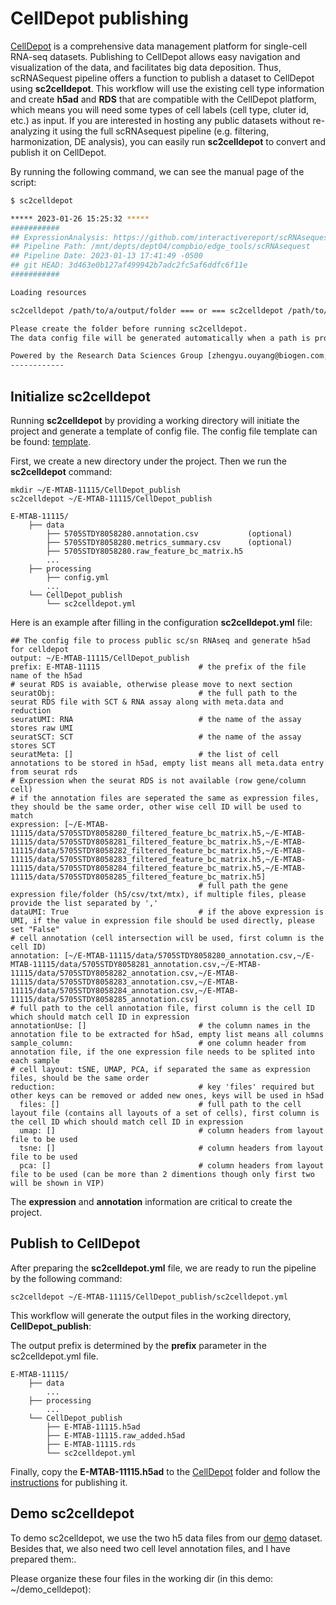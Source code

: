 # CellDepot publishing

[CellDepot](https://www.sciencedirect.com/science/article/pii/S0022283621006665){target="_blank"} is a comprehensive data management platform for single-cell RNA-seq datasets. Publishing to CellDepot allows easy navigation and visualization of the data, and facilitates big data deposition. Thus, scRNASequest pipeline offers a function to publish a dataset to CellDepot using **sc2celldepot**. This workflow will use the existing cell type information and create **h5ad** and **RDS** that are compatible with the CellDepot platform, which means you will need some types of cell labels (cell type, cluter id, etc.) as input. If you are interested in hosting any public datasets without re-analyzing it using the full scRNAsequest pipeline (e.g. filtering, harmonization, DE analysis), you can easily run **sc2celldepot** to convert and publish it on CellDepot.

By running the following command, we can see the manual page of the script:

```bash
$ sc2celldepot

***** 2023-01-26 15:25:32 *****
###########
## ExpressionAnalysis: https://github.com/interactivereport/scRNAsequest.git
## Pipeline Path: /mnt/depts/dept04/compbio/edge_tools/scRNAsequest
## Pipeline Date: 2023-01-13 17:41:49 -0500
## git HEAD: 3d463e0b127af499942b7adc2fc5af6ddfc6f11e
###########

Loading resources

sc2celldepot /path/to/a/output/folder === or === sc2celldepot /path/to/a/config/file

Please create the folder before running sc2celldepot.
The data config file will be generated automatically when a path is provided

Powered by the Research Data Sciences Group [zhengyu.ouyang@biogen.com;yuhenry.sun@biogen.com]
------------
```

## Initialize sc2celldepot

Running **sc2celldepot** by providing a working directory will initiate the project and generate a template of config file. The config file template can be found: [template](https://github.com/interactivereport/scRNAsequest/blob/main/src/external2h5ad.yml){target="_blank"}.

First, we create a new directory under the project. Then we run the **sc2celldepot** command:

```
mkdir ~/E-MTAB-11115/CellDepot_publish
sc2celldepot ~/E-MTAB-11115/CellDepot_publish

E-MTAB-11115/
    ├── data
        ├── 5705STDY8058280.annotation.csv           (optional)
        ├── 5705STDY8058280.metrics_summary.csv      (optional)
        ├── 5705STDY8058280.raw_feature_bc_matrix.h5
        ...
    ├── processing
        ├── config.yml
        ...
    └── CellDepot_publish
        └── sc2celldepot.yml
```

Here is an example after filling in the configuration **sc2celldepot.yml** file:

```
## The config file to process public sc/sn RNAseq and generate h5ad for celldepot
output: ~/E-MTAB-11115/CellDepot_publish
prefix: E-MTAB-11115                      # the prefix of the file name of the h5ad
# seurat RDS is avaiable, otherwise please move to next section
seuratObj:                                # the full path to the seurat RDS file with SCT & RNA assay along with meta.data and reduction
seuratUMI: RNA                            # the name of the assay stores raw UMI
seuratSCT: SCT                            # the name of the assay stores SCT
seuratMeta: []                            # the list of cell annotations to be stored in h5ad, empty list means all meta.data entry from seurat rds
# Expression when the seurat RDS is not available (row gene/column cell)
# if the annotation files are seperated the same as expression files, they should be the same order, other wise cell ID will be used to match
expression: [~/E-MTAB-11115/data/5705STDY8058280_filtered_feature_bc_matrix.h5,~/E-MTAB-11115/data/5705STDY8058281_filtered_feature_bc_matrix.h5,~/E-MTAB-11115/data/5705STDY8058282_filtered_feature_bc_matrix.h5,~/E-MTAB-11115/data/5705STDY8058283_filtered_feature_bc_matrix.h5,~/E-MTAB-11115/data/5705STDY8058284_filtered_feature_bc_matrix.h5,~/E-MTAB-11115/data/5705STDY8058285_filtered_feature_bc_matrix.h5] 
                                          # full path the gene expression file/folder (h5/csv/txt/mtx), if multiple files, please provide the list separated by ','
dataUMI: True                             # if the above expression is UMI, if the value in expression file should be used directly, please set "False"
# cell annotation (cell intersection will be used, first column is the cell ID)
annotation: [~/E-MTAB-11115/data/5705STDY8058280_annotation.csv,~/E-MTAB-11115/data/5705STDY8058281_annotation.csv,~/E-MTAB-11115/data/5705STDY8058282_annotation.csv,~/E-MTAB-11115/data/5705STDY8058283_annotation.csv,~/E-MTAB-11115/data/5705STDY8058284_annotation.csv,~/E-MTAB-11115/data/5705STDY8058285_annotation.csv]                             # full path to the cell annotation file, first column is the cell ID which should match cell ID in expression
annotationUse: []                         # the column names in the annotation file to be extracted for h5ad, empty list means all columns
sample_column:                            # one column header from annotation file, if the one expression file needs to be splited into each sample
# cell layout: tSNE, UMAP, PCA, if separated the same as expression files, should be the same order
reduction:                                # key 'files' required but other keys can be removed or added new ones, keys will be used in h5ad
  files: []                               # full path to the cell layout file (contains all layouts of a set of cells), first column is the cell ID which should match cell ID in expression
  umap: []                                # column headers from layout file to be used
  tsne: []                                # column headers from layout file to be used
  pca: []                                 # column headers from layout file to be used (can be more than 2 dimentions though only first two will be shown in VIP)
```

The **expression** and **annotation** information are critical to create the project.

## Publish to CellDepot

After preparing the **sc2celldepot.yml** file, we are ready to run the pipeline by the following command:

```
sc2celldepot ~/E-MTAB-11115/CellDepot_publish/sc2celldepot.yml
```

This workflow will generate the output files in the working directory, **CellDepot_publish**:

The output prefix is determined by the **prefix** parameter in the sc2celldepot.yml file.

```
E-MTAB-11115/
    ├── data
        ...
    ├── processing
        ...
    └── CellDepot_publish
        ├── E-MTAB-11115.h5ad
        ├── E-MTAB-11115.raw_added.h5ad
        ├── E-MTAB-11115.rds
        └── sc2celldepot.yml
```

Finally, copy the **E-MTAB-11115.h5ad** to the [CellDepot](https://github.com/interactivereport/CellDepot){target="_blank"} folder and follow the [instructions](https://interactivereport.github.io/CellDepot/bookdown/docs/){target="_blank"} for publishing it.

## Demo sc2celldepot

To demo sc2celldepot, we use the two h5 data files from our [demo](https://github.com/interactivereport/scRNAsequest/tree/main/demo) dataset. Besides that, we also need two cell level annotation files, and I have prepared them:.

Please organize these four files in the working dir (in this demo: ~/demo_celldepot):

```


```
